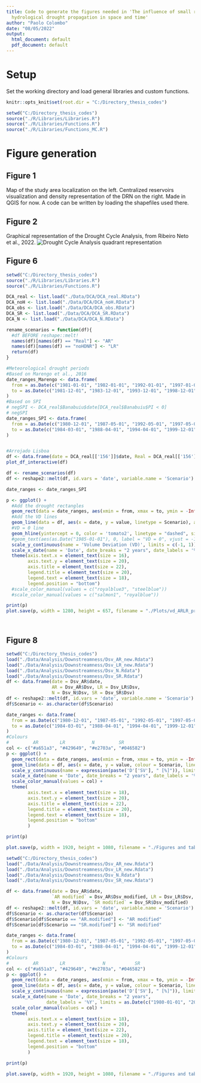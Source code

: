 ```yaml
---
title: Code to generate the figures needed in 'The influence of small reservoirs on
  hydrological drought propagation in space and time'
author: "Paolo Colombo"
date: "08/05/2022"
output:
  html_document: default
  pdf_document: default
---
```


# Setup

Set the working directory and load general libraries and custom functions.
```r
knitr::opts_knit$set(root.dir = "C:/Directory_thesis_codes")
```

```r
setwd("C:/Directory_thesis_codes")
source("./R/Libraries/Libraries.R")
source("./R/Libraries/Functions.R")
source("./R/Libraries/Functions_MC.R")
```

# Figure generation
## Figure 1
Map of the study area localization on the left. Centralized reservoirs visualization and density representation of the DRN on the right.
Made in QGIS for now. A code can be written by loading the shapefiles used there.

## Figure 2
Graphical representation of the Drought Cycle Analysis, from Ribeiro Neto et al., 2022.
![Drought Cycle Analysis quadrant representation](C:/Directory_thesis_codes/Figures and tables/DCA_wheel_update.jpg)

## Figure 6

```r
setwd("C:/Directory_thesis_codes")
source("./R/Libraries/Libraries.R")
source("./R/Libraries/Functions.R")

DCA_real <- list.load("./Data/DCA/DCA_real.RData")
DCA_noH <- list.load("./Data/DCA/DCA_noH.RData")
DCA_obs <- list.load("./Data/DCA/DCA_obs.RData")
DCA_SR <- list.load("./Data/DCA/DCA_SR.RData")
DCA_N <- list.load("./Data/DCA/DCA_N.RData")

rename_scenarios = function(df){
  #df BEFORE reshape::melt!
  names(df)[names(df) == "Real"] <- "AR"
  names(df)[names(df) == "noHDNR"] <- "LR"
  return(df)
}

#Meteorological drought periods
#Based on Marengo et al., 2016
date_ranges_Marengo <- data.frame(
  from = as.Date(c("1981-01-01", "1982-01-01", "1992-01-01", "1997-01-01", "2001-01-01", "2005-01-01", "2007-01-01", "2010-01-01")),
  to = as.Date(c("1981-12-01", "1983-12-01", "1993-12-01", "1998-12-01", "2002-12-01", "2005-12-01", "2007-12-01", "2018-12-01"))
)
#Based on SPI
# negSPI <- DCA_real$Banabuiu$date[DCA_real$Banabuiu$PI < 0]
# negSPI
date_ranges_SPI <- data.frame(
  from = as.Date(c("1980-12-01", "1987-05-01", "1992-05-01", "1997-05-01", "2001-02-01", "2005-02-01", "2010-05-01", "2012-05-01", "2014-06-01")),
  to = as.Date(c("1984-03-01", "1988-04-01", "1994-04-01", "1999-12-01", "2002-02-01", "2005-12-01", "2010-12-01", "2014-01-01", "2018-12-01"))
)


#Arrojado Lisboa
df <- data.frame(date = DCA_real[['156']]$date, Real = DCA_real[['156']]$WSI, noHDNR = DCA_noH[['156']]$WSI)
plot_df_interactive(df)

df <- rename_scenarios(df)
df <- reshape2::melt(df, id.vars = 'date', variable.name = 'Scenario')

date_ranges <- date_ranges_SPI

p <- ggplot() +
  #Add the drought rectangles
  geom_rect(data = date_ranges, aes(xmin = from, xmax = to, ymin = -Inf, ymax = Inf), alpha = 0.4) +
  #Add the VD lines
  geom_line(data = df, aes(x = date, y = value, linetype = Scenario), alpha = 0.5, size = 1.25) +
  #VD = 0 line
  geom_hline(yintercept = 0, color = 'tomato2', linetype = "dashed", size = 1, alpha = 0.8) +
  #geom_text(aes(as.Date("1985-01-01"), 0, label = "VD = 0", vjust = -1, hjust = 0)) +
  scale_y_continuous(name = 'Volume Deviation (VD)', limits = c(-1, 1)) +
  scale_x_date(name = 'Date', date_breaks = "2 years", date_labels = '%Y', limits = as.Date(c("1980-01-01", "2018-12-01")), expand = c(0,0)) +
  theme(axis.text.x = element_text(size = 16),
        axis.text.y = element_text(size = 20),
        axis.title = element_text(size = 22),
        legend.title = element_text(size = 20),
        legend.text = element_text(size = 18),
        legend.position = "bottom")
  #scale_color_manual(values = c("royalblue3", "steelblue"))
  #scale_color_manual(values = c("salmon1", "royalblue"))

print(p)
plot.save(p, width = 1280, height = 657, filename = "./Plots/vd_ARLR_present.png")




```

## Figure 8

```r
setwd("C:/Directory_thesis_codes")
load("./Data/Analysis/Downstreamness/Dsv_AR_new.Rdata")
load("./Data/Analysis/Downstreamness/Dsv_LR_new.Rdata")
load("./Data/Analysis/Downstreamness/Dsv_N.Rdata")
load("./Data/Analysis/Downstreamness/Dsv_SR.Rdata")
df <- data.frame(date = Dsv_AR$date,
                 AR = Dsv_AR$Dsv, LR = Dsv_LR$Dsv, 
                 N = Dsv_N$Dsv, SR = Dsv_SR$Dsv)
df <- reshape2::melt(df, id.vars = 'date', variable.name = 'Scenario')
df$Scenario <- as.character(df$Scenario)

date_ranges <- data.frame(
  from = as.Date(c("1980-12-01", "1987-05-01", "1992-05-01", "1997-05-01", "2001-02-01", "2005-02-01", "2010-05-01", "2012-05-01", "2014-06-01")),
  to = as.Date(c("1984-03-01", "1988-04-01", "1994-04-01", "1999-12-01", "2002-02-01", "2005-12-01", "2010-12-01", "2014-01-01", "2018-12-01"))
)
#Colours
#         AR        LR          N         SR
col <- c("#a651a3", "#429649", "#e2703a", "#046582")
p <- ggplot() +
  geom_rect(data = date_ranges, aes(xmin = from, xmax = to, ymin = -Inf, ymax = Inf), alpha = 0.2) +
  geom_line(data = df, aes(x = date, y = value, colour = Scenario, linetype = Scenario), size = 1.25, alpha = 0.9) +
  scale_y_continuous(name = expression(paste('D'['SV'], " [%]")), limits = c(25, 75)) +
  scale_x_date(name = 'Date', date_breaks = "2 years", date_labels = '%Y', limits = as.Date(c("1980-01-01", "2018-12-01")), expand = c(0,0)) +
  scale_color_manual(values = col) +
  theme(
        axis.text.x = element_text(size = 18),
        axis.text.y = element_text(size = 20),
        axis.title = element_text(size = 22),
        legend.title = element_text(size = 20),
        legend.text = element_text(size = 18),
        legend.position = "bottom"
        )

print(p)

plot.save(p, width = 1920, height = 1080, filename = "./Figures and tables/paper/Figure_8a.png")
```

```r
setwd("C:/Directory_thesis_codes")
load("./Data/Analysis/Downstreamness/Dsv_AR_new.Rdata")
load("./Data/Analysis/Downstreamness/Dsv_LR_new.Rdata")
load("./Data/Analysis/Downstreamness/Dsv_N.Rdata")
load("./Data/Analysis/Downstreamness/Dsv_SR_new.Rdata")

df <- data.frame(date = Dsv_AR$date,
                 `AR modified` = Dsv_AR$Dsv_modified, LR = Dsv_LR$Dsv,
                 N = Dsv_N$Dsv, `SR modified` = Dsv_SR$Dsv_modified)
df <- reshape2::melt(df, id.vars = 'date', variable.name = 'Scenario')
df$Scenario <- as.character(df$Scenario)
df$Scenario[df$Scenario == "AR.modified"] <- "AR modified"
df$Scenario[df$Scenario == "SR.modified"] <- "SR modified"

date_ranges <- data.frame(
  from = as.Date(c("1980-12-01", "1987-05-01", "1992-05-01", "1997-05-01", "2001-02-01", "2005-02-01", "2010-05-01", "2012-05-01", "2014-06-01")),
  to = as.Date(c("1984-03-01", "1988-04-01", "1994-04-01", "1999-12-01", "2002-02-01", "2005-12-01", "2010-12-01", "2014-01-01", "2018-12-01"))
)
#Colours
#         AR        LR              N           SR
col <- c("#a651a3", "#429649", "#e2703a", "#046582")
p <- ggplot() +
  geom_rect(data = date_ranges, aes(xmin = from, xmax = to, ymin = -Inf, ymax = Inf), alpha = 0.2) +
  geom_line(data = df, aes(x = date, y = value, colour = Scenario, linetype = Scenario), size = 1.25, alpha = 0.9) +
  scale_y_continuous(name = expression(paste('D'['SV'], " [%]")), limits = c(25, 75)) +
  scale_x_date(name = 'Date', date_breaks = "2 years",
               date_labels = '%Y', limits = as.Date(c("1980-01-01", "2018-12-01")), expand = c(0,0)) +
  scale_color_manual(values = col) +
  theme(
        axis.text.x = element_text(size = 18),
        axis.text.y = element_text(size = 20),
        axis.title = element_text(size = 22),
        legend.title = element_text(size = 20),
        legend.text = element_text(size = 18),
        legend.position = "bottom"
        )

print(p)

plot.save(p, width = 1920, height = 1080, filename = "./Figures and tables/paper/Figure_8b.png")
```
